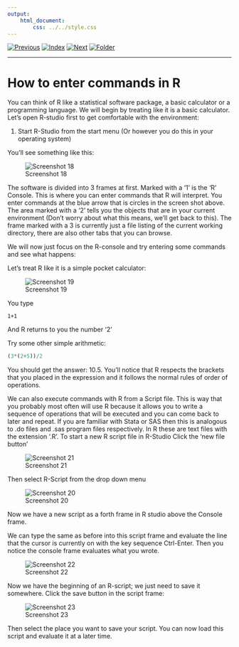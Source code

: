 ```yaml
---
output:
    html_document:
        css: ../../style.css
---
```


[![Previous](../../img/previous.png)](lesson1_1.html)
[![Index](../../img/home.png)](../../index.html)
[![Next](../../img/next.png)](lesson1_3.html)
[![Folder](../../img/folder.png)](./)

---

# How to enter commands in R

You can think of R like a statistical software package, a basic
calculator or a programming language. We will begin by treating like
it is a basic calculator. Let's open R-studio first to get comfortable
with the environment:

1. Start R-Studio from the start menu (Or however you do this in your
   operating system)

You'll see something like this:

![Screenshot 18](image18.png)

The software is divided into 3 frames at first. Marked with a '1' is the
'R' Console. This is where you can enter commands that R will
interpret. You enter commands at the blue arrow that is circles in the
screen shot above. The area marked with a '2' tells you the objects
that are in your current environment (Don't worry about what this
means, we'll get back to this). The frame marked with a 3 is currently
just a file listing of the current working directory, there are also
other tabs that you can browse.

We will now just focus on the R-console and try entering some commands
and see what happens:

Let's treat R like it is a simple pocket calculator:

![Screenshot 19](image19.png)

You type
```
1+1
```

And R returns to you the number '2'

Try some other simple arithmetic:

```.R
(3*(2+5))/2
```

You should get the answer: 10.5. You'll notice that R respects the
brackets that you placed in the expression and it follows the normal
rules of order of operations.

We can also execute commands with R from a Script file. This is way
that you probably most often will use R because it allows you to write
a sequence of operations that will be executed and you can come back
to later and repeat. If you are familiar with Stata or SAS then this
is analogous to .do files and .sas program files respectively. In R
these are text files with the extension '.R'. To
start a new R script file in R-Studio Click the 'new file button'

![Screenshot 21](image21.png)

Then select R-Script from the drop down menu

![Screenshot 20](image20.png)

Now we have a new script as a forth frame in R studio above the
Console frame.

We can type the same as before into this script frame and evaluate the
line that the cursor is currently on with the key sequence
Ctrl-Enter. Then you notice the console frame evaluates what you
wrote.

![Screenshot 22](image22.png)

Now we have the beginning of an R-script; we just need to save it
somewhere. Click the save button in the script frame:

![Screenshot 23](image23.png)

Then select the place you want to save your script. You can now load
this script and evaluate it at a later time.
